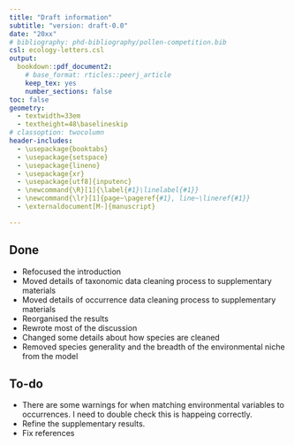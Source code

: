 ```yaml
---
title: "Draft information"
subtitle: "version: draft-0.0"
date: "20xx"
# bibliography: phd-bibliography/pollen-competition.bib
csl: ecology-letters.csl
output:
  bookdown::pdf_document2:
    # base_format: rticles::peerj_article
    keep_tex: yes
    number_sections: false
toc: false
geometry: 
  - textwidth=33em
  - textheight=48\baselineskip
# classoption: twocolumn
header-includes:
  - \usepackage{booktabs}
  - \usepackage{setspace}
  - \usepackage{lineno}
  - \usepackage{xr}
  - \usepackage[utf8]{inputenc}
  - \newcommand{\R}[1]{\label{#1}\linelabel{#1}}
  - \newcommand{\lr}[1]{page~\pageref{#1}, line~\lineref{#1}}
  - \externaldocument[M-]{manuscript}

---
```


\onehalfspacing

## Done

* Refocused the introduction
* Moved details of taxonomic data cleaning process to supplementary materials
* Moved details of occurrence data cleaning process to supplementary materials
* Reorganised the results
* Rewrote most of the discussion
* Changed some details about how species are cleaned
* Removed species generality and the breadth of the environmental niche from the model

## To-do

* There are some warnings for when matching environmental variables to occurrences. I need to double check this is happeing correctly. 
* Refine the supplementary results. 
* Fix references

